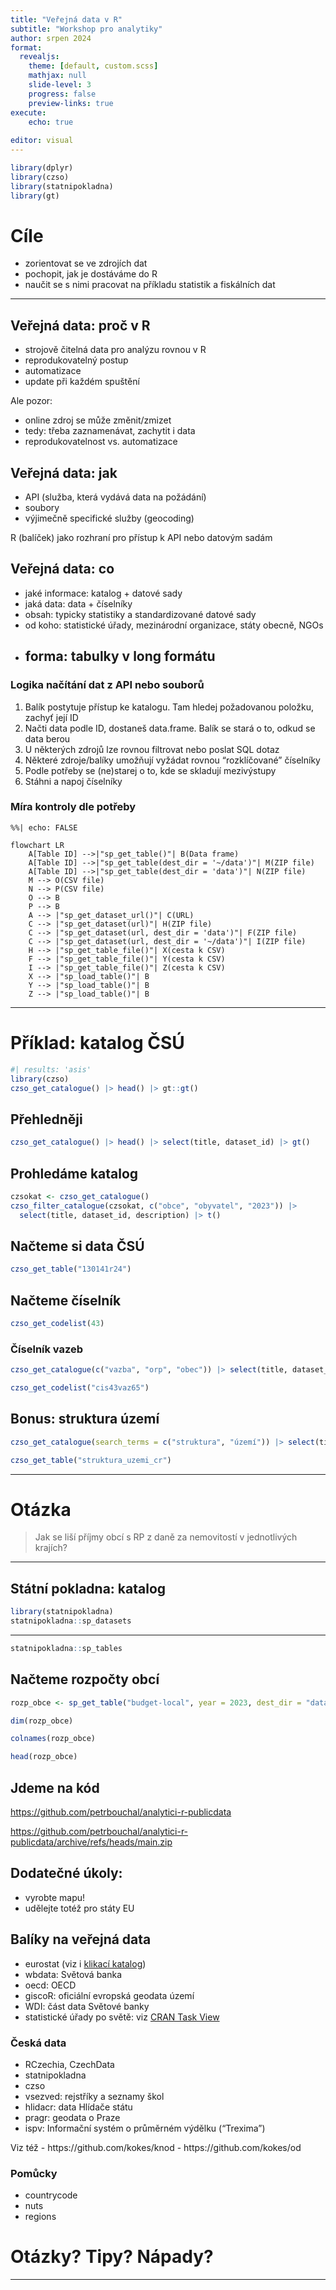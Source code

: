 ```yaml
---
title: "Veřejná data v R"
subtitle: "Workshop pro analytiky"
author: srpen 2024
format: 
  revealjs:
    theme: [default, custom.scss]
    mathjax: null
    slide-level: 3
    progress: false
    preview-links: true
execute:
    echo: true
  
editor: visual
---
```


```r
library(dplyr)
library(czso)
library(statnipokladna)
library(gt)
```


# Cíle

- zorientovat se ve zdrojích dat
- pochopit, jak je dostáváme do R
- naučit se s nimi pracovat na příkladu statistik a fiskálních dat

---

## Veřejná data: proč v R

- strojově čitelná data pro analýzu rovnou v R
- reprodukovatelný postup
- automatizace
- update při každém spuštění

Ale pozor:

- online zdroj se může změnit/zmizet
- tedy: třeba zaznamenávat, zachytit i data
- reprodukovatelnost vs. automatizace


## Veřejná data: jak

- API (služba, která vydává data na požádání)
- soubory
- výjimečně specifické služby (geocoding)

R (balíček) jako rozhraní pro přístup k API nebo datovým sadám

## Veřejná data: co

- jaké informace: katalog + datové sady
- jaká data: data + číselníky
- obsah: typicky statistiky a standardizované datové sady
- od koho: statistické úřady, mezinárodní organizace, státy obecně, NGOs
- forma: tabulky v long formátu
---

### Logika načítání dat z API nebo souborů

1. Balík postytuje přístup ke katalogu. Tam hledej požadovanou položku, zachyť její ID
1. Načti data podle ID, dostaneš data.frame. Balík se stará o to, odkud se data berou
1. U některých zdrojů lze rovnou filtrovat nebo poslat SQL dotaz
1. Některé zdroje/balíky umožňují vyžádat rovnou "rozklíčované" číselníky
1. Podle potřeby se (ne)starej o to, kde se skladují mezivýstupy
1. Stáhni a napoj číselníky

### Míra kontroly dle potřeby

```mermaid
%%| echo: FALSE

flowchart LR
    A[Table ID] -->|"sp_get_table()"| B(Data frame)
    A[Table ID] -->|"sp_get_table(dest_dir = '~/data')"| M(ZIP file)
    A[Table ID] -->|"sp_get_table(dest_dir = 'data')"| N(ZIP file)
    M --> O(CSV file)
    N --> P(CSV file)
    O --> B
    P --> B
    A --> |"sp_get_dataset_url()"| C(URL)
    C --> |"sp_get_dataset(url)"| H(ZIP file)
    C --> |"sp_get_dataset(url, dest_dir = 'data')"| F(ZIP file)
    C --> |"sp_get_dataset(url, dest_dir = '~/data')"| I(ZIP file)
    H --> |"sp_get_table_file()"| X(cesta k CSV)
    F --> |"sp_get_table_file()"| Y(cesta k CSV)
    I --> |"sp_get_table_file()"| Z(cesta k CSV)
    X --> |"sp_load_table()"| B
    Y --> |"sp_load_table()"| B
    Z --> |"sp_load_table()"| B
```

---

# Příklad: katalog ČSÚ

```r
#| results: 'asis'
library(czso)
czso_get_catalogue() |> head() |> gt::gt()
```

## Přehledněji

```r
czso_get_catalogue() |> head() |> select(title, dataset_id) |> gt()
```

## Prohledáme katalog

```r
czsokat <- czso_get_catalogue()
czso_filter_catalogue(czsokat, c("obce", "obyvatel", "2023")) |> 
  select(title, dataset_id, description) |> t()
```


## Načteme si data ČSÚ

```r
czso_get_table("130141r24")
```


## Načteme číselník

```r
czso_get_codelist(43)
```

### Číselník vazeb

```r
czso_get_catalogue(c("vazba", "orp", "obec")) |> select(title, dataset_id)
```


```r
czso_get_codelist("cis43vaz65")
```


## Bonus: struktura území

```r
czso_get_catalogue(search_terms = c("struktura", "území")) |> select(title, dataset_id)
```


```r
czso_get_table("struktura_uzemi_cr")
```


---

# Otázka

> Jak se liší příjmy obcí s RP z daně za nemovitostí v jednotlivých krajích?

---

## Státní pokladna: katalog

```r
library(statnipokladna)
statnipokladna::sp_datasets
```

---

```r
statnipokladna::sp_tables
```
## Načteme rozpočty obcí

```r
rozp_obce <- sp_get_table("budget-local", year = 2023, dest_dir = "data-input/sp")
```

```r
dim(rozp_obce)
```


```r
colnames(rozp_obce)
```

```r
head(rozp_obce)
```

## Jdeme na kód

<https://github.com/petrbouchal/analytici-r-publicdata>

<https://github.com/petrbouchal/analytici-r-publicdata/archive/refs/heads/main.zip>

## Dodatečné úkoly:

- vyrobte mapu!
- udělejte totéž pro státy EU

## Balíky na veřejná data

- eurostat (viz i [klikací katalog](https://ec.europa.eu/eurostat/web/main/data/database))
- wbdata: Světová banka
- oecd: OECD
- giscoR: oficiální evropská geodata území
- WDI: část data Světové banky
- statistické úřady po světě: viz [CRAN Task View](https://cran.r-project.org/web/views/OfficialStatistics.html#access)

### Česká data

- RCzechia, CzechData
- statnipokladna
- czso
- vsezved: rejstříky a seznamy škol
- hlidacr: data Hlídače státu
- pragr: geodata o Praze
- ispv: Informační systém o průměrném výdělku ("Trexima")

Viz též 
- https://github.com/kokes/knod
- https://github.com/kokes/od

### Pomůcky

- countrycode
- nuts
- regions

# Otázky? Tipy? Nápady?

---


